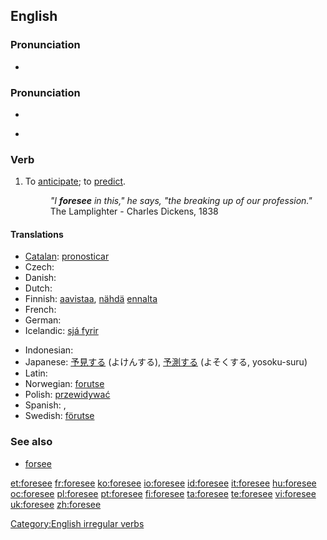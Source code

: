 ==English==

===Pronunciation===
* {{audio|en-us-foresee.ogg|Audio (US)}}

===Pronunciation===
* {{SAMPA|/fo:"si:/}}
* {{IPA|/foː'siː/}}
*: {{rhymes|iː}}

===Verb===
{{en-verb|foresees|foreseeing|foresaw|foreseen}}

# To [[anticipate]]; to [[predict]].
#: ''"I '''foresee''' in this," he says, "the breaking up of our profession."'' The Lamplighter - Charles Dickens, 1838

====Translations====
{{trans-top|to anticipate}}
* [[Catalan]]: [[pronosticar]]
* Czech: {{t-|cs|předvídat}}
* Danish: {{t+|da|forudse}}
* Dutch: {{t+|nl|voorzien}}
* Finnish: [[aavistaa]], [[nähdä]] [[ennalta]]
* French: {{t+|fr|prévoir}}
* German: {{t-|de|vorhersehen}}
* Icelandic: [[sjá fyrir]]
{{trans-mid}}
* Indonesian: {{t-|id|kira|alt=memperkirakan|xs=Indonesian}}
* Japanese: [[予見]]する (よけんする), [[予測]]する (よそくする, yosoku-suru)
* Latin: {{t-|la|divino|alt=divinō}}
* Norwegian: [[forutse]]
* Polish: [[przewidywać]]
* Spanish: {{t|es|pronosticar}}, {{t-|es|prever}}
* Swedish: [[förutse]]
{{trans-bottom}}

===See also===
* [[forsee]]

[[Category:English irregular verbs]]

[[et:foresee]]
[[fr:foresee]]
[[ko:foresee]]
[[io:foresee]]
[[id:foresee]]
[[it:foresee]]
[[hu:foresee]]
[[oc:foresee]]
[[pl:foresee]]
[[pt:foresee]]
[[fi:foresee]]
[[ta:foresee]]
[[te:foresee]]
[[vi:foresee]]
[[uk:foresee]]
[[zh:foresee]]